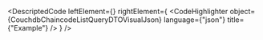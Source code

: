 
<DescriptedCode
  leftElement={<CouchdbChaincodeListQueryDTODesc />}
  rightElement={
    <CodeHighlighter
      object={CouchdbChaincodeListQueryDTOVisualJson}
      language={"json"}
      title={"Example"}
    />
  }
/>
